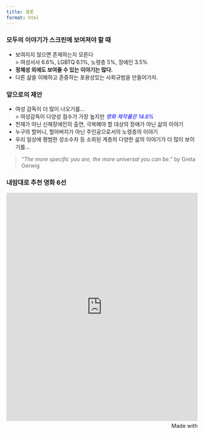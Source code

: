 ```yaml
---
title: 결론
format: html
---
```





### 모두의 이야기가 스크린에 보여져야 할 때

- 보여지지 않으면 존재하는지 모른다  
> 여성서사 6.6%, LGBTQ 6.1%, 노령층 5%, 장애인 3.5%  
- **정체성 외에도 보여줄 수 있는 이야기는 많다.**
- 다른 삶을 이해하고 존중하는 포용성있는 사회규범을 만들어가자.




### 앞으로의 제안

- 여성 감독이 더 많이 나오기를...  
> 여성감독이 다양성 점수가 가장 높지만 <span style="color:blue"><em>영화 제작률은 14.6%</em></span>
- 천재가 아닌 신체장애인의 출연, 극복해야 할 대상의 장애가 아닌 삶의 이야기    
- 누구의 할머니, 할아버지가 아닌 주인공으로서의 노령층의 이야기  
- 우리 일상에 평범한 성소수자 등 소외된 계층의 다양한 삶의 이야기가 더 많이 보이기를...  




> *“The more specific you are, the more universal you can be.”* by Greta Gerwig




### 내맘대로 추천 영화 6선

<iframe src='https://flo.uri.sh/visualisation/23824518/embed' title='Interactive or visual content' class='flourish-embed-iframe' frameborder='0' scrolling='no' style='width:100%;height:600px;' sandbox='allow-same-origin allow-forms allow-scripts allow-downloads allow-popups allow-popups-to-escape-sandbox allow-top-navigation-by-user-activation'></iframe><div style='width:100%!;margin-top:4px!important;text-align:right!important;'><a class='flourish-credit' href='https://public.flourish.studio/visualisation/23824518/?utm_source=embed&utm_campaign=visualisation/23824518' target='_top' style='text-decoration:none!important'><img alt='Made with Flourish' src='https://public.flourish.studio/resources/made_with_flourish.svg' style='width:105px!important;height:16px!important;border:none!important;margin:0!important;'> </a></div>